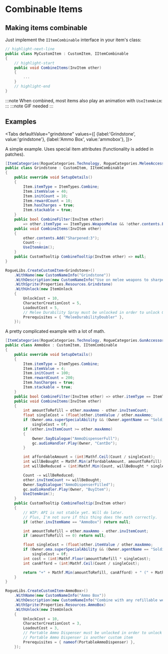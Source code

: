 # Combinable Items


## Making items combinable

Just implement the `IItemCombinable` interface in your item's class:

```csharp
// highlight-next-line
public class MyCustomItem : CustomItem, IItemCombinable
{
    // highlight-start
    public void CombineItems(InvItem other)
    {
        ...
    }
    // highlight-end
}
```

:::note
When combined, most items also play an animation with `UseItemAnim`:
:::
:::note
GIF needed
:::

## Examples

<Tabs
    defaultValue="grindstone"
    values={[
        {label:'Grindstone', value:'grindstone'},
        {label:'Ammo Box', value:'ammobox'},
    ]}>
<TabItem value="grindstone">

A simple example. Uses special item attributes (functionality is added in patches).

```csharp title="Grindstone.cs"
[ItemCategories(RogueCategories.Technology, RogueCategories.MeleeAccessory, RogueCategories.Melee)]
public class Grindstone : CustomItem, IItemCombinable
{
    public override void SetupDetails()
    {
        Item.itemType = ItemTypes.Combine;
		Item.itemValue = 40;
		Item.initCount = 10;
		Item.rewardCount = 10;
		Item.hasCharges = true;
		Item.stackable = true;
    }
    public bool CombineFilter(InvItem other)
        => other.itemType == ItemTypes.WeaponMelee && !other.contents.Exists(c => c.StartsWith("Sharpened:"));
    public void CombineItems(InvItem other)
    {
        other.contents.Add("Sharpened:3");
        Count--;
		UseItemAnim();
    }
    public CustomTooltip CombineTooltip(InvItem other) => null;
}
```

```csharp
RogueLibs.CreateCustomItem<Grindstone>()
    .WithName(new CustomNameInfo("Grindstone"))
    .WithDescription(new CustomNameInfo("Use on melee weapons to sharpen them. Sharpened weapons will ignore all damage-reducing effects."))
    .WithSprite(Properties.Resources.Grindstone)
    .WithUnlock(new ItemUnlock
    {
        UnlockCost = 10,
        CharacterCreationCost = 5,
        LoadoutCost = 5,
        // Melee Durability Spray must be unlocked in order to unlock Grindstone
        Prerequisites = { "MeleeDurabilityDoubler" },
    });
```

</TabItem>
<TabItem value="ammobox">

A pretty complicated example with a lot of math.

```csharp title="AmmoBox.cs"
[ItemCategories(RogueCategories.Technology, RogueCategories.GunAccessory, RogueCategories.Guns)]
public class AmmoBox : CustomItem, IItemCombinable
{
    public override void SetupDetails()
    {
        Item.itemType = ItemTypes.Combine;
		Item.itemValue = 4;
		Item.initCount = 100;
		Item.rewardCount = 200;
		Item.hasCharges = true;
		Item.stackable = true;
    }
    public bool CombineFilter(InvItem other) => other.itemType == ItemTypes.WeaponProjectile && !other.noRefills;
    public void CombineItems(InvItem other)
    {
        int amountToRefill = other.maxAmmo - other.invItemCount;
		float singleCost = (float)other.itemValue / other.maxAmmo;
		if (Owner.oma.superSpecialAbility && (Owner.agentName == "Soldier" || Owner.agentName == "Doctor"))
			singleCost = 0f;
		if (other.invItemCount >= other.maxAmmo)
		{
			Owner.SayDialogue("AmmoDispenserFull");
			gc.audioHandler.Play(Owner, "CantDo");
		}

		int affordableAmount = (int)Mathf.Ceil(Count / singleCost);
		int willBeBought = Mathf.Min(affordableAmount, amountToRefill);
		int willBeReduced = (int)Mathf.Min(Count, willBeBought * singleCost);

        Count -= willBeReduced;
		other.invItemCount += willBeBought;
		Owner.SayDialogue("AmmoDispenserFilled");
		gc.audioHandler.Play(Owner, "BuyItem");
		UseItemAnim();
    }
    public CustomTooltip CombineTooltip(InvItem other)
    {
        // WIP: API is not stable yet. Will do later.
        // Plus, I'm not sure if this thing does the math correctly.
        if (other.invItemName == "AmmoBox") return null;

		int amountToRefill = other.maxAmmo - other.invItemCount;
		if (amountToRefill == 0) return null;

		float singleCost = (float)other.itemValue / other.maxAmmo;
		if (Owner.oma.superSpecialAbility && (Owner.agentName == "Soldier" || Owner.agentName == "Doctor"))
			singleCost = 0f;
		int cost = (int)Mathf.Floor(amountToRefill * singleCost);
		int canAfford = (int)Mathf.Ceil(Count / singleCost);

		return "+" + Mathf.Min(amountToRefill, canAfford) + " (" + Mathf.Min(cost, Count) + ")";
    }
}
```

```csharp
RogueLibs.CreateCustomItem<AmmoBox>()
    .WithName(new CustomNameInfo("Ammo Box"))
    .WithDescription(new CustomNameInfo("Combine with any refillable weapon to refill it. Limited ammo."))
    .WithSprite(Properties.Resources.AmmoBox)
    .WithUnlock(new ItemUnlock
    {
        UnlockCost = 10,
        CharacterCreationCost = 3,
        LoadoutCost = 3,
        // Portable Ammo Dispenser must be unlocked in order to unlock Ammo Box
        // Portable Ammo Dispenser is another custom item
        Prerequisites = { nameof(PortableAmmoDispenser) },
    });
```

</TabItem>
</Tabs>